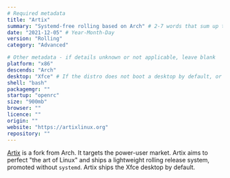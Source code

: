 ```yaml
---
# Required metadata
title: "Artix"
summary: "Systemd-free rolling based on Arch" # 2-7 words that sum up the distribution
date: "2021-12-05" # Year-Month-Day
version: "Rolling"
category: "Advanced"

# Other metadata - if details unknown or not applicable, leave blank
platform: "x86"
descends: "Arch"
desktop: "Xfce" # If the distro does not boot a desktop by default, or doesn't ship one, leave 'desktop' blank
shell: "bash"
packagemgr: ""
startup: "openrc"
size: "900mb"
browser: ""
licence: ""
origin: ""
website: "https://artixlinux.org"
repository: ""
---
```


[Artix](https://artixlinux.org) is a fork from Arch. It targets the power-user market. Artix aims to perfect "the art of Linux" and ships a lightweight rolling release system, promoted without `systemd`. Artix ships the Xfce desktop by default.
